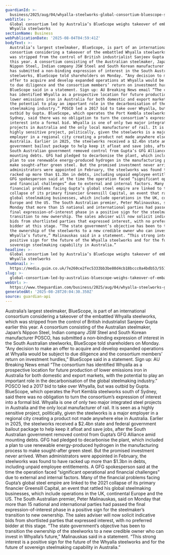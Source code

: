 ```yaml
---
guardianId: >-
  business/2025/aug/04/whyalla-steelworks-global-consortium-bluescope-steel-weighs-takeover
webTitle: >-
  Global consortium led by Australia’s BlueScope weighs takeover of embattled
  Whyalla steelworks
sectionName: Business
webPublicationDate: '2025-08-04T04:59:41Z'
bodyText: >-
  Australia’s largest steelmaker, BlueScope, is part of an international
  consortium considering a takeover of the embattled Whyalla steelworks, which
  was stripped from the control of British industrialist Sanjeev Gupta earlier
  this year. A consortium consisting of the Australian steelmaker, Japan’s
  Nippon Steel, Indian company JSW Steel and South Korean manufacturer POSCO,
  has submitted a non-binding expression of interest in the South Australian
  steelworks, BlueScope told shareholders on Monday. “Any decision to make an
  offer to acquire and develop expanded operations at Whyalla would be subject
  to due diligence and the consortium members’ return on investment hurdles,”
  BlueScope said in a statement. Sign up: AU Breaking News email “The consortium
  has identified Whyalla as a prospective location for future production of
  lower emissions iron in Australia for both domestic and export markets, with
  the potential to play an important role in the decarbonisation of the global
  steelmaking industry.” POSCO led a 2017 bid to take over Whyalla, but was
  outbid by Gupta. BlueScope, which operates the Port Kembla steelworks south of
  Sydney, said there was no obligation to turn the consortium’s expression of
  interest into a formal bid. Whyalla is one of only two major integrated steel
  projects in Australia and the only local manufacturer of rail. It is seen as a
  highly sensitive project, politically, given the steelworks is a major
  employer in a regional city creating a product not made anywhere else in
  Australia. Earlier in 2025, the steelworks received a $2.4bn state and federal
  government bailout package to help keep it afloat and save jobs, after the
  South Australian government removed control from Gupta’s GFG Alliance amid
  mounting debts. GFG had pledged to decarbonise the plant, which included a
  plan to use renewable energy-produced hydrogen in the manufacturing process to
  make sought-after green steel. But the promised investment never arrived. When
  administrators were appointed in February, the steelworks was found to have
  racked up more than $1.3bn in debts, including unpaid employee entitlements. A
  GFG spokesperson said at the time the operation faced “significant operational
  and financial challenges” due to external and internal factors. Many of the
  financial problems facing Gupta’s global steel empire are linked to the 2021
  collapse of its primary financier Greensill Capital, an event that rattled his
  global steelmaking businesses, which include operations in the UK, continental
  Europe and the US. The South Australian premier, Peter Malinauskas, said on
  Monday that more than 15 national and international parties had passed the
  final expression-of-interest phase in a positive sign for the steelmaker’s
  transition to new ownership. The sales adviser will now solicit indicative
  bids from shortlisted parties that expressed interest, with no preferred
  bidder at this stage. “The state government’s objective has been to transition
  the ownership of the steelworks to a new credible owner who can invest in
  Whyalla’s future,” Malinauskas said in a statement. “This strong interest is a
  positive sign for the future of the Whyalla steelworks and for the future of
  sovereign steelmaking capability in Australia.”
headline: >-
  Global consortium led by Australia’s BlueScope weighs takeover of embattled
  Whyalla steelworks
thumbnail: >-
  https://media.guim.co.uk/7e260ce2fec5333bb3be80d4cb18bccc0a4bdb53/551_339_4117_3293/500.jpg
slug: >-
  global-consortium-led-by-australias-bluescope-weighs-takeover-of-embattled-whyalla-steelworks
webUrl: >-
  https://www.theguardian.com/business/2025/aug/04/whyalla-steelworks-global-consortium-bluescope-steel-weighs-takeover
generatedAt: '2025-08-28T20:04:30.350Z'
source: guardian-api
---
```

Australia’s largest steelmaker, BlueScope, is part of an international consortium considering a takeover of the embattled Whyalla steelworks, which was stripped from the control of British industrialist Sanjeev Gupta earlier this year. A consortium consisting of the Australian steelmaker, Japan’s Nippon Steel, Indian company JSW Steel and South Korean manufacturer POSCO, has submitted a non-binding expression of interest in the South Australian steelworks, BlueScope told shareholders on Monday. “Any decision to make an offer to acquire and develop expanded operations at Whyalla would be subject to due diligence and the consortium members’ return on investment hurdles,” BlueScope said in a statement. Sign up: AU Breaking News email “The consortium has identified Whyalla as a prospective location for future production of lower emissions iron in Australia for both domestic and export markets, with the potential to play an important role in the decarbonisation of the global steelmaking industry.” POSCO led a 2017 bid to take over Whyalla, but was outbid by Gupta. BlueScope, which operates the Port Kembla steelworks south of Sydney, said there was no obligation to turn the consortium’s expression of interest into a formal bid. Whyalla is one of only two major integrated steel projects in Australia and the only local manufacturer of rail. It is seen as a highly sensitive project, politically, given the steelworks is a major employer in a regional city creating a product not made anywhere else in Australia. Earlier in 2025, the steelworks received a $2.4bn state and federal government bailout package to help keep it afloat and save jobs, after the South Australian government removed control from Gupta’s GFG Alliance amid mounting debts. GFG had pledged to decarbonise the plant, which included a plan to use renewable energy-produced hydrogen in the manufacturing process to make sought-after green steel. But the promised investment never arrived. When administrators were appointed in February, the steelworks was found to have racked up more than $1.3bn in debts, including unpaid employee entitlements. A GFG spokesperson said at the time the operation faced “significant operational and financial challenges” due to external and internal factors. Many of the financial problems facing Gupta’s global steel empire are linked to the 2021 collapse of its primary financier Greensill Capital, an event that rattled his global steelmaking businesses, which include operations in the UK, continental Europe and the US. The South Australian premier, Peter Malinauskas, said on Monday that more than 15 national and international parties had passed the final expression-of-interest phase in a positive sign for the steelmaker’s transition to new ownership. The sales adviser will now solicit indicative bids from shortlisted parties that expressed interest, with no preferred bidder at this stage. “The state government’s objective has been to transition the ownership of the steelworks to a new credible owner who can invest in Whyalla’s future,” Malinauskas said in a statement. “This strong interest is a positive sign for the future of the Whyalla steelworks and for the future of sovereign steelmaking capability in Australia.”
